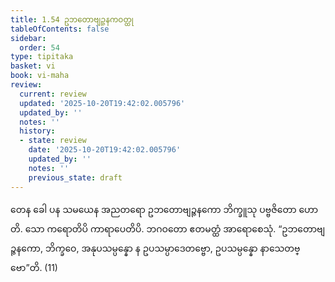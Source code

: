 ```yaml
---
title: 1.54 ဥဘတောဗျဉ္ဇနကဝတ္ထု
tableOfContents: false
sidebar:
  order: 54
type: tipitaka
basket: vi
book: vi-maha
review:
  current: review
  updated: '2025-10-20T19:42:02.005796'
  updated_by: ''
  notes: ''
  history:
  - state: review
    date: '2025-10-20T19:42:02.005796'
    updated_by: ''
    notes: ''
    previous_state: draft
---
```



<DynamicBreadcrumb />


<ReviewStatus review={frontmatter.review} showDetails={true} />

<HypothesisAnnotation frontmatter={frontmatter} />

<Division number="116" book="vi-maha" e="ch" v="3" p="124">

<Paragraph number="490" book="vi-maha">
တေန ခေါ ပန သမယေန အညတရော ဥဘတောဗျဉ္ဇနကော ဘိက္ခူသု ပဗ္ဗဇိတော ဟောတိ. သော ကရောတိပိ ကာရာပေတိပိ. ဘဂဝတော ဧတမတ္ထံ အာရောစေသုံ. “ဥဘတောဗျဉ္ဇနကော, ဘိက္ခဝေ, အနုပသမ္ပန္နော န ဥပသမ္ပာဒေတဗ္ဗော, ဥပသမ္ပန္နော နာသေတဗ္ဗော”တိ. (11)
</Paragraph>
</Division>